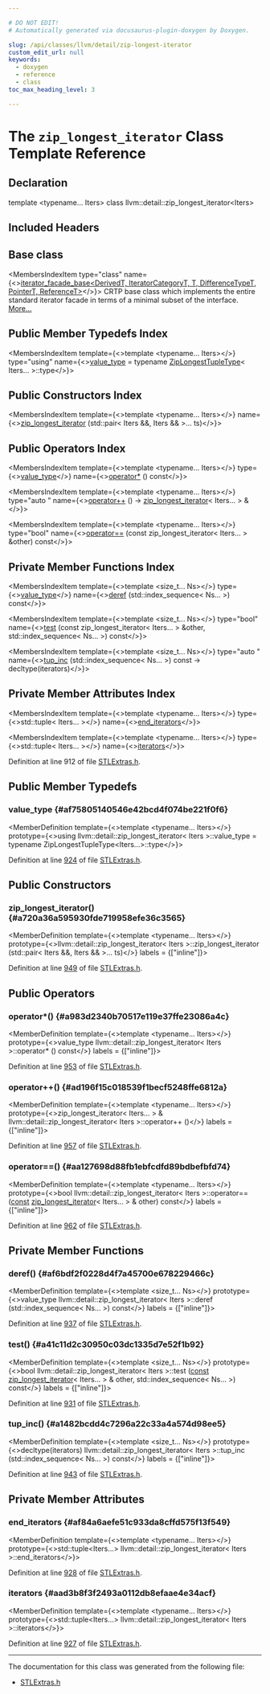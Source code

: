 ```yaml
---

# DO NOT EDIT!
# Automatically generated via docusaurus-plugin-doxygen by Doxygen.

slug: /api/classes/llvm/detail/zip-longest-iterator
custom_edit_url: null
keywords:
  - doxygen
  - reference
  - class
toc_max_heading_level: 3

---
```





# The `zip_longest_iterator` Class Template Reference

<DoxygenPage pluginConfig={pluginConfig}>



## Declaration

<CodeBlock>template &lt;typename... Iters&gt;
class llvm::detail::zip_longest_iterator&lt;Iters&gt;</CodeBlock>

## Included Headers

<IncludesList>
<IncludesListItem
  filePath="llvm/ADT/STLExtras.h"
  permalink="/docs/api/files/include/include/llvm/include/llvm/adt/stlextras-h"
  isLocal="true" />
</IncludesList>

## Base class

<MembersIndex>

<MembersIndexItem
  type="class"
  name={<><a href="/docs/api/classes/llvm/iterator-facade-base">iterator&#95;facade&#95;base&lt;DerivedT, IteratorCategoryT, T, DifferenceTypeT, PointerT, ReferenceT&gt;</a></>}>
CRTP base class which implements the entire standard iterator facade in terms of a minimal subset of the interface. <a href="/docs/api/classes/llvm/iterator-facade-base/#details">More...</a>
</MembersIndexItem>

</MembersIndex>

## Public Member Typedefs Index

<MembersIndex>

<MembersIndexItem
  template={<>template &lt;typename... Iters&gt;</>}
  type="using"
  name={<><a href="#af75805140546e42bcd4f074be221f0f6">value&#95;type</a> = typename <a href="/docs/api/structs/llvm/detail/ziplongesttupletype">ZipLongestTupleType</a>&lt; Iters... &gt;::type</>}>
</MembersIndexItem>

</MembersIndex>

## Public Constructors Index

<MembersIndex>

<MembersIndexItem
  template={<>template &lt;typename... Iters&gt;</>}
  name={<><a href="#a720a36a595930fde719958efe36c3565">zip&#95;longest&#95;iterator</a> (std::pair&lt; Iters &amp;&amp;, Iters &amp;&amp; &gt;... ts)</>}>
</MembersIndexItem>

</MembersIndex>

## Public Operators Index

<MembersIndex>

<MembersIndexItem
  template={<>template &lt;typename... Iters&gt;</>}
  type={<><a href="#af75805140546e42bcd4f074be221f0f6">value&#95;type</a></>}
  name={<><a href="#a983d2340b70517e119e37ffe23086a4c">operator&#42;</a> () const</>}>
</MembersIndexItem>

<MembersIndexItem
  template={<>template &lt;typename... Iters&gt;</>}
  type="auto "
  name={<><a href="#ad196f15c018539f1becf5248ffe6812a">operator++</a> () -&gt; <a href="/docs/api/classes/llvm/detail/zip-longest-iterator">zip&#95;longest&#95;iterator</a>&lt; Iters... &gt; &amp;</>}>
</MembersIndexItem>

<MembersIndexItem
  template={<>template &lt;typename... Iters&gt;</>}
  type="bool"
  name={<><a href="#aa127698d88fb1ebfcdfd89bdbefbfd74">operator==</a> (const zip&#95;longest&#95;iterator&lt; Iters... &gt; &amp;other) const</>}>
</MembersIndexItem>

</MembersIndex>

## Private Member Functions Index

<MembersIndex>

<MembersIndexItem
  template={<>template &lt;size&#95;t... Ns&gt;</>}
  type={<><a href="#af75805140546e42bcd4f074be221f0f6">value&#95;type</a></>}
  name={<><a href="#af6bdf2f0228d4f7a45700e678229466c">deref</a> (std::index&#95;sequence&lt; Ns... &gt;) const</>}>
</MembersIndexItem>

<MembersIndexItem
  template={<>template &lt;size&#95;t... Ns&gt;</>}
  type="bool"
  name={<><a href="#a41c11d2c30950c03dc1335d7e52f1b92">test</a> (const zip&#95;longest&#95;iterator&lt; Iters... &gt; &amp;other, std::index&#95;sequence&lt; Ns... &gt;) const</>}>
</MembersIndexItem>

<MembersIndexItem
  template={<>template &lt;size&#95;t... Ns&gt;</>}
  type="auto "
  name={<><a href="#a1482bcdd4c7296a22c33a4a574d98ee5">tup&#95;inc</a> (std::index&#95;sequence&lt; Ns... &gt;) const -&gt; decltype(iterators)</>}>
</MembersIndexItem>

</MembersIndex>

## Private Member Attributes Index

<MembersIndex>

<MembersIndexItem
  template={<>template &lt;typename... Iters&gt;</>}
  type={<>std::tuple&lt; Iters... &gt;</>}
  name={<><a href="#af84a6aefe51c933da8cffd575f13f549">end&#95;iterators</a></>}>
</MembersIndexItem>

<MembersIndexItem
  template={<>template &lt;typename... Iters&gt;</>}
  type={<>std::tuple&lt; Iters... &gt;</>}
  name={<><a href="#aad3b8f3f2493a0112db8efaae4e34acf">iterators</a></>}>
</MembersIndexItem>

</MembersIndex>


Definition at line 912 of file <a href="/docs/api/files/include/include/llvm/include/llvm/adt/stlextras-h">STLExtras.h</a>.

<SectionDefinition>

## Public Member Typedefs

### value&#95;type {#af75805140546e42bcd4f074be221f0f6}

<MemberDefinition
  template={<>template &lt;typename... Iters&gt;</>}
  prototype={<>using llvm::detail::zip&#95;longest&#95;iterator&lt; Iters &gt;::value&#95;type =  typename ZipLongestTupleType&lt;Iters...&gt;::type</>}>

Definition at line <a href="/docs/api/files/include/include/llvm/include/llvm/adt/stlextras-h/#l00924">924</a> of file <a href="/docs/api/files/include/include/llvm/include/llvm/adt/stlextras-h">STLExtras.h</a>.
</MemberDefinition>

</SectionDefinition>

<SectionDefinition>

## Public Constructors

### zip&#95;longest&#95;iterator() {#a720a36a595930fde719958efe36c3565}

<MemberDefinition
  template={<>template &lt;typename... Iters&gt;</>}
  prototype={<>llvm::detail::zip&#95;longest&#95;iterator&lt; Iters &gt;::zip&#95;longest&#95;iterator (std::pair&lt; Iters &amp;&amp;, Iters &amp;&amp; &gt;... ts)</>}
  labels = {["inline"]}>

Definition at line <a href="/docs/api/files/include/include/llvm/include/llvm/adt/stlextras-h/#l00949">949</a> of file <a href="/docs/api/files/include/include/llvm/include/llvm/adt/stlextras-h">STLExtras.h</a>.
</MemberDefinition>

</SectionDefinition>

<SectionDefinition>

## Public Operators

### operator&#42;() {#a983d2340b70517e119e37ffe23086a4c}

<MemberDefinition
  template={<>template &lt;typename... Iters&gt;</>}
  prototype={<>value&#95;type llvm::detail::zip&#95;longest&#95;iterator&lt; Iters &gt;::operator&#42; () const</>}
  labels = {["inline"]}>

Definition at line <a href="/docs/api/files/include/include/llvm/include/llvm/adt/stlextras-h/#l00953">953</a> of file <a href="/docs/api/files/include/include/llvm/include/llvm/adt/stlextras-h">STLExtras.h</a>.
</MemberDefinition>

### operator++() {#ad196f15c018539f1becf5248ffe6812a}

<MemberDefinition
  template={<>template &lt;typename... Iters&gt;</>}
  prototype={<>zip&#95;longest&#95;iterator&lt; Iters... &gt; &amp; llvm::detail::zip&#95;longest&#95;iterator&lt; Iters &gt;::operator++ ()</>}
  labels = {["inline"]}>

Definition at line <a href="/docs/api/files/include/include/llvm/include/llvm/adt/stlextras-h/#l00957">957</a> of file <a href="/docs/api/files/include/include/llvm/include/llvm/adt/stlextras-h">STLExtras.h</a>.
</MemberDefinition>

### operator==() {#aa127698d88fb1ebfcdfd89bdbefbfd74}

<MemberDefinition
  template={<>template &lt;typename... Iters&gt;</>}
  prototype={<>bool llvm::detail::zip&#95;longest&#95;iterator&lt; Iters &gt;::operator== (<a href="/docs/api/files/lib/lib/target/lib/target/aarch64/aarch64promoteconstant-cpp/#a90f8350fecae261c25be85d38b451bff">const</a> <a href="/docs/api/classes/llvm/detail/zip-longest-iterator">zip&#95;longest&#95;iterator</a>&lt; Iters... &gt; &amp; other) const</>}
  labels = {["inline"]}>

Definition at line <a href="/docs/api/files/include/include/llvm/include/llvm/adt/stlextras-h/#l00962">962</a> of file <a href="/docs/api/files/include/include/llvm/include/llvm/adt/stlextras-h">STLExtras.h</a>.
</MemberDefinition>

</SectionDefinition>

<SectionDefinition>

## Private Member Functions

### deref() {#af6bdf2f0228d4f7a45700e678229466c}

<MemberDefinition
  template={<>template &lt;size&#95;t... Ns&gt;</>}
  prototype={<>value&#95;type llvm::detail::zip&#95;longest&#95;iterator&lt; Iters &gt;::deref (std::index&#95;sequence&lt; Ns... &gt;) const</>}
  labels = {["inline"]}>

Definition at line <a href="/docs/api/files/include/include/llvm/include/llvm/adt/stlextras-h/#l00937">937</a> of file <a href="/docs/api/files/include/include/llvm/include/llvm/adt/stlextras-h">STLExtras.h</a>.
</MemberDefinition>

### test() {#a41c11d2c30950c03dc1335d7e52f1b92}

<MemberDefinition
  template={<>template &lt;size&#95;t... Ns&gt;</>}
  prototype={<>bool llvm::detail::zip&#95;longest&#95;iterator&lt; Iters &gt;::test (<a href="/docs/api/files/lib/lib/target/lib/target/aarch64/aarch64promoteconstant-cpp/#a90f8350fecae261c25be85d38b451bff">const</a> <a href="/docs/api/classes/llvm/detail/zip-longest-iterator">zip&#95;longest&#95;iterator</a>&lt; Iters... &gt; &amp; other, std::index&#95;sequence&lt; Ns... &gt;) const</>}
  labels = {["inline"]}>

Definition at line <a href="/docs/api/files/include/include/llvm/include/llvm/adt/stlextras-h/#l00931">931</a> of file <a href="/docs/api/files/include/include/llvm/include/llvm/adt/stlextras-h">STLExtras.h</a>.
</MemberDefinition>

### tup&#95;inc() {#a1482bcdd4c7296a22c33a4a574d98ee5}

<MemberDefinition
  template={<>template &lt;size&#95;t... Ns&gt;</>}
  prototype={<>decltype(iterators) llvm::detail::zip&#95;longest&#95;iterator&lt; Iters &gt;::tup&#95;inc (std::index&#95;sequence&lt; Ns... &gt;) const</>}
  labels = {["inline"]}>

Definition at line <a href="/docs/api/files/include/include/llvm/include/llvm/adt/stlextras-h/#l00943">943</a> of file <a href="/docs/api/files/include/include/llvm/include/llvm/adt/stlextras-h">STLExtras.h</a>.
</MemberDefinition>

</SectionDefinition>

<SectionDefinition>

## Private Member Attributes

### end&#95;iterators {#af84a6aefe51c933da8cffd575f13f549}

<MemberDefinition
  template={<>template &lt;typename... Iters&gt;</>}
  prototype={<>std::tuple&lt;Iters...&gt; llvm::detail::zip&#95;longest&#95;iterator&lt; Iters &gt;::end&#95;iterators</>}>

Definition at line <a href="/docs/api/files/include/include/llvm/include/llvm/adt/stlextras-h/#l00928">928</a> of file <a href="/docs/api/files/include/include/llvm/include/llvm/adt/stlextras-h">STLExtras.h</a>.
</MemberDefinition>

### iterators {#aad3b8f3f2493a0112db8efaae4e34acf}

<MemberDefinition
  template={<>template &lt;typename... Iters&gt;</>}
  prototype={<>std::tuple&lt;Iters...&gt; llvm::detail::zip&#95;longest&#95;iterator&lt; Iters &gt;::iterators</>}>

Definition at line <a href="/docs/api/files/include/include/llvm/include/llvm/adt/stlextras-h/#l00927">927</a> of file <a href="/docs/api/files/include/include/llvm/include/llvm/adt/stlextras-h">STLExtras.h</a>.
</MemberDefinition>

</SectionDefinition>

<hr/>

The documentation for this class was generated from the following file:

<ul>
<li><a href="/docs/api/files/include/include/llvm/include/llvm/adt/stlextras-h">STLExtras.h</a></li>
</ul>

</DoxygenPage>
